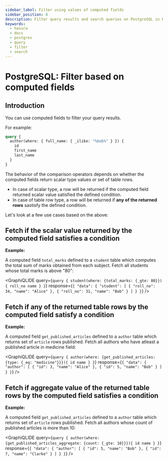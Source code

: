 ```yaml
---
sidebar_label: Filter using values of computed fields
sidebar_position: 8
description: Filter query results and search queries on PostgreSQL in Hasura
keywords:
  - hasura
  - docs
  - postgres
  - query
  - filter
  - search
---
```



# PostgreSQL: Filter based on computed fields

## Introduction

You can use computed fields to filter your query results.

For example:

```graphql {2}
query {
  author(where: { full_name: { _ilike: "%bob%" } }) {
    id
    first_name
    last_name
  }
}
```

The behavior of the comparison operators depends on whether the computed fields return scalar type values or set of
table rows.

- In case of scalar type, a row will be returned if the computed field returned scalar value satisfied the defined
  condition.
- In case of table row type, a row will be returned if **any of the returned rows** sastisfy the defined condition.

Let's look at a few use cases based on the above:

## Fetch if the scalar value returned by the computed field satisfies a condition

**Example:**

A computed field `total_marks` defined to a `student` table which computes the total sum of marks obtained from each
subject. Fetch all students whose total marks is above "80":

<GraphiQLIDE
  query={`query {
  student(where: {total_marks: {_gte: 80}}){
    roll_no
    name
  }
}`}
  response={`{
   "data": {
     "student": [
       {
         "roll_no": 34,
         "name": "Alice"
       },
       {
         "roll_no": 31,
         "name": "Bob"
       }
     ]
   }
}`}
/>

## Fetch if **any** of the returned table rows by the computed field satisfy a condition

**Example:**

A computed field `get_published_articles` defined to a `author` table which returns set of `article` rows published.
Fetch all authors who have atleast a published article in medicine field:

<GraphiQLIDE
  query={`query {
  author(where: {get_published_articles: {type: {_eq: "medicine"}}}){
    id
    name
  }
}`}
  response={`{
 "data": {
   "author": [
     {
       "id": 3,
       "name": "Alice"
     },
     {
       "id": 5,
       "name": "Bob"
     }
   ]
 }
}`}
/>

## Fetch if aggregate value of the returned table rows by the computed field satisfies a condition

**Example:**

A computed field `get_published_articles` defined to a `author` table which returns set of `article` rows published.
Fetch all authors whose count of published articles is more than 10:

<GraphiQLIDE
  query={`query {
  author(where: {get_published_articles_aggregate: {count: {_gte: 10}}}){
    id
    name
  }
}`}
  response={`{
 "data": {
   "author": [
     {
       "id": 5,
       "name": "Bob"
     },
     {
       "id": 7,
       "name": "Clarke"
     }
   ]
 }
}`}
/>
